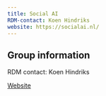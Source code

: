 ```yaml
---
title: Social AI
RDM-contact: Koen Hindriks
website: https://socialai.nl/
---
```

## Group information

RDM contact: Koen Hindriks

[Website](https://socialai.nl/)
